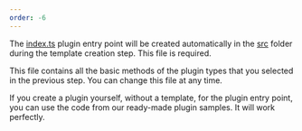 ```yaml
---
order: -6
---
```

The [index.ts](https://github.com/ONLYOFFICE/docspace-plugins/blob/master/speech-to-text/src/index.ts) plugin entry point will be created automatically in the [src](https://github.com/ONLYOFFICE/docspace-plugins/tree/master/speech-to-text/src) folder during the template creation step. This file is required.

This file contains all the basic methods of the plugin types that you selected in the previous step. You can change this file at any time.

If you create a plugin yourself, without a template, for the plugin entry point, you can use the code from our ready-made plugin samples. It will work perfectly.
